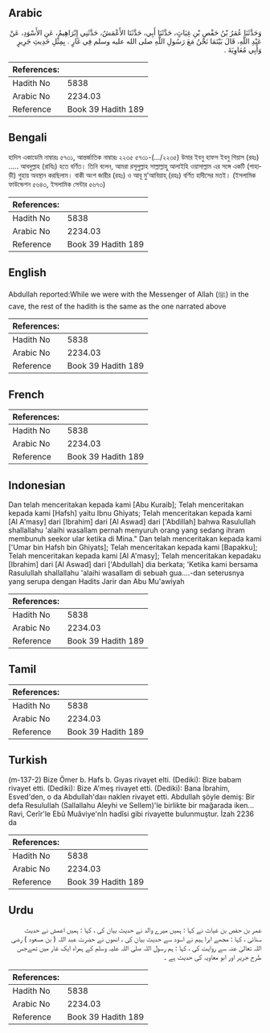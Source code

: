 ## Arabic


<div dir="rtl" lang="ar" style={{fontSize:'larger',backgroundColor:'#f8f9fa',padding:20}}>
وَحَدَّثَنَا عُمَرُ بْنُ حَفْصِ بْنِ غِيَاثٍ، حَدَّثَنَا أَبِي، حَدَّثَنَا الأَعْمَشُ، حَدَّثَنِي إِبْرَاهِيمُ، عَنِ الأَسْوَدِ، عَنْ عَبْدِ اللَّهِ، قَالَ بَيْنَمَا نَحْنُ مَعَ رَسُولِ اللَّهِ صلى الله عليه وسلم فِي غَارٍ ‏.‏ بِمِثْلِ حَدِيثِ جَرِيرٍ وَأَبِي مُعَاوِيَةَ ‏.‏
</div>
<div style={{backgroundColor:'#f8f9fa',padding:20, marginBottom: 10}}><table> <thead> <tr> <th>References:</th> <th></th> </tr> </thead> <tbody><tr><td>Hadith No</td><td>5838</td></tr><tr><td>Arabic No</td><td>2234.03</td></tr><tr><td>Reference</td><td>Book 39 Hadith 189</td></tr></tbody></table></div>

## Bengali


<div dir="ltr" lang="bn" style={{fontSize:'larger',backgroundColor:'#f8f9fa',padding:20}}>
হাদিস একাডেমি নাম্বারঃ ৫৭৩১, আন্তর্জাতিক নাম্বারঃ ২২৩৫ ৫৭৩১-(.../২২৩৫) উমার ইবনু হাফস ইবনু গিয়াস (রহঃ) ..... আবদুল্লাহ (রাযিঃ) হতে বর্ণিত। তিনি বলেন, আমরা রসূলুল্লাহ সাল্লাল্লাহু আলাইহি ওয়াসাল্লাম এর সঙ্গে একটি (পাহাড়ী) গুহায় অবস্থান করছিলাম। বাকী অংশ জারীর (রহঃ) ও আবূ মু'আবিয়াহ্ (রহঃ) বর্ণিত হাদীসের মতই। (ইসলামিক ফাউন্ডেশন ৫৬৪৩, ইসলামিক সেন্টার ৫৬৭৩)
</div>
<div style={{backgroundColor:'#f8f9fa',padding:20, marginBottom: 10}}><table> <thead> <tr> <th>References:</th> <th></th> </tr> </thead> <tbody><tr><td>Hadith No</td><td>5838</td></tr><tr><td>Arabic No</td><td>2234.03</td></tr><tr><td>Reference</td><td>Book 39 Hadith 189</td></tr></tbody></table></div>

## English


<div dir="ltr" lang="en" style={{fontSize:'larger',backgroundColor:'#f8f9fa',padding:20}}>
Abdullah reported:While we were with the Messenger of Allah (ﷺ) in the cave, the rest of the hadith is the same as the one narrated above
</div>
<div style={{backgroundColor:'#f8f9fa',padding:20, marginBottom: 10}}><table> <thead> <tr> <th>References:</th> <th></th> </tr> </thead> <tbody><tr><td>Hadith No</td><td>5838</td></tr><tr><td>Arabic No</td><td>2234.03</td></tr><tr><td>Reference</td><td>Book 39 Hadith 189</td></tr></tbody></table></div>

## French


<div dir="ltr" lang="fr" style={{fontSize:'larger',backgroundColor:'#f8f9fa',padding:20}}>

</div>
<div style={{backgroundColor:'#f8f9fa',padding:20, marginBottom: 10}}><table> <thead> <tr> <th>References:</th> <th></th> </tr> </thead> <tbody><tr><td>Hadith No</td><td>5838</td></tr><tr><td>Arabic No</td><td>2234.03</td></tr><tr><td>Reference</td><td>Book 39 Hadith 189</td></tr></tbody></table></div>

## Indonesian


<div dir="ltr" lang="id" style={{fontSize:'larger',backgroundColor:'#f8f9fa',padding:20}}>
Dan telah menceritakan kepada kami [Abu Kuraib]; Telah menceritakan kepada kami [Hafsh] yaitu Ibnu Ghiyats; Telah menceritakan kepada kami [Al A'masy] dari [Ibrahim] dari [Al Aswad] dari ['Abdillah] bahwa Rasulullah shallallahu 'alaihi wasallam pernah menyuruh orang yang sedang ihram membunuh seekor ular ketika di Mina." Dan telah menceritakan kepada kami ['Umar bin Hafsh bin Ghiyats]; Telah menceritakan kepada kami [Bapakku]; Telah menceritakan kepada kami [Al A'masy]; Telah menceritakan kepadaku [Ibrahim] dari [Al Aswad] dari ['Abdullah] dia berkata; 'Ketika kami bersama Rasulullah shallallahu 'alaihi wasallam di sebuah gua….-dan seterusnya yang serupa dengan Hadits Jarir dan Abu Mu'awiyah
</div>
<div style={{backgroundColor:'#f8f9fa',padding:20, marginBottom: 10}}><table> <thead> <tr> <th>References:</th> <th></th> </tr> </thead> <tbody><tr><td>Hadith No</td><td>5838</td></tr><tr><td>Arabic No</td><td>2234.03</td></tr><tr><td>Reference</td><td>Book 39 Hadith 189</td></tr></tbody></table></div>

## Tamil


<div dir="ltr" lang="ta" style={{fontSize:'larger',backgroundColor:'#f8f9fa',padding:20}}>

</div>
<div style={{backgroundColor:'#f8f9fa',padding:20, marginBottom: 10}}><table> <thead> <tr> <th>References:</th> <th></th> </tr> </thead> <tbody><tr><td>Hadith No</td><td>5838</td></tr><tr><td>Arabic No</td><td>2234.03</td></tr><tr><td>Reference</td><td>Book 39 Hadith 189</td></tr></tbody></table></div>

## Turkish


<div dir="ltr" lang="tr" style={{fontSize:'larger',backgroundColor:'#f8f9fa',padding:20}}>
(m-137-2) Bize Ömer b. Hafs b. Gıyas rivayet elti. (Dediki): Bize babam rivayet etti. (Dediki): Bize A'meş rivayet etti. (Dediki): Bana İbrahim, Esved'den, o da Abdullah'daıı naklen rivayet etti. Abdullah şöyle demiş: Bir defa Resulullah (Sallallahu Aleyhi ve Sellem)'le birlikte bir mağarada iken... Ravi, Cerîr'le Ebû Muâviye'nİn hadîsi gibi rivayette bulunmuştur. İzah 2236 da
</div>
<div style={{backgroundColor:'#f8f9fa',padding:20, marginBottom: 10}}><table> <thead> <tr> <th>References:</th> <th></th> </tr> </thead> <tbody><tr><td>Hadith No</td><td>5838</td></tr><tr><td>Arabic No</td><td>2234.03</td></tr><tr><td>Reference</td><td>Book 39 Hadith 189</td></tr></tbody></table></div>

## Urdu


<div dir="rtl" lang="ur" style={{fontSize:'larger',backgroundColor:'#f8f9fa',padding:20}}>
عمر بن حفص بن غیاث نے کہا : ہمیں میرے والد نے حدیث بیان کی ، کہا : ہمیں اعمش نے حدیث سنائی ، کہا : مجھے ابرا ہیم نے اسود سے حدیث بیان کی ، انھوں نے حضرت عبد اللہ ( بن مسعود ) رضی اللہ تعالیٰ عنہ سے روایت کی ، کہا : ہم رسول اللہ صلی اللہ علیہ وسلم کے ہمراہ ایک غار میں تھےجس طرح جریر اور ابو معاویہ کی حدیث ہے ۔
</div>
<div style={{backgroundColor:'#f8f9fa',padding:20, marginBottom: 10}}><table> <thead> <tr> <th>References:</th> <th></th> </tr> </thead> <tbody><tr><td>Hadith No</td><td>5838</td></tr><tr><td>Arabic No</td><td>2234.03</td></tr><tr><td>Reference</td><td>Book 39 Hadith 189</td></tr></tbody></table></div>